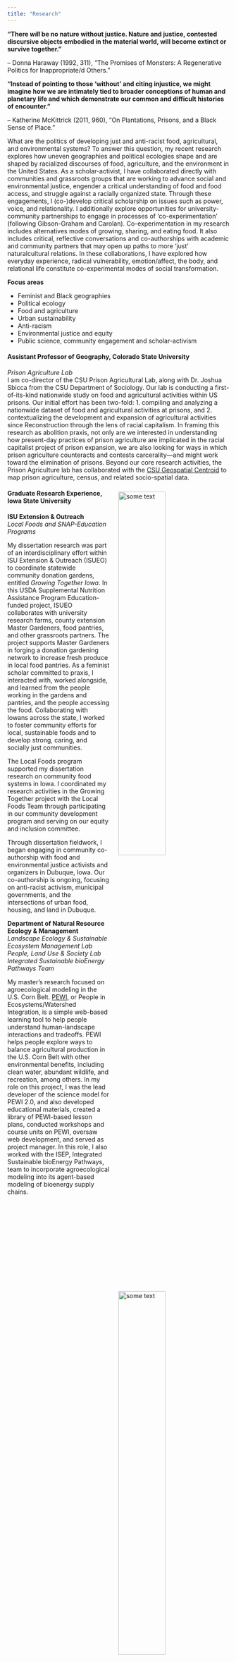 ```yaml
---
title: "Research"
---
```

**"There *will* be no nature without justice. Nature and justice, contested discursive objects embodied in the material world, will become extinct or survive together."**  

– Donna Haraway (1992, 311), "The Promises of Monsters: A Regenerative Politics for Inappropriate/d Others."

**"Instead of pointing to those 'without' and citing injustice, we might imagine how we are intimately tied to broader conceptions of human and planetary life and which demonstrate our common and difficult histories of encounter."**  

– Katherine McKittrick (2011, 960), "On Plantations, Prisons, and a Black Sense of Place."

What are the politics of developing just and anti-racist food, agricultural, and environmental systems? To answer this question, my recent research explores how uneven geographies and political ecologies shape and are shaped by racialized discourses of food, agriculture, and the environment in the United States. As a scholar-activist, I have collaborated directly with communities and grassroots groups that are working to advance social and environmental justice, engender a critical understanding of food and food access, and struggle against a racially organized state. Through these engagements, I (co-)develop critical scholarship on issues such as power, voice, and relationality. I additionally explore opportunities for university-community partnerships to engage in processes of ‘co-experimentation’ (following Gibson-Graham and Carolan). Co-experimentation in my research includes alternatives modes of growing, sharing, and eating food. It also includes critical, reflective conversations and co-authorships with academic and community partners that may open up paths to more ‘just’ naturalcultural relations. In these collaborations, I have explored how everyday experience, radical vulnerability, emotion/affect, the body, and relational life constitute co-experimental modes of social transformation.

**Focus areas**

- Feminist and Black geographies
- Political ecology
- Food and agriculture
- Urban sustainability
- Anti-racism
- Environmental justice and equity
- Public science, community engagement and scholar-activism

#### Assistant Professor of Geography, Colorado State University  
*Prison Agriculture Lab*   
I am co-director of the CSU Prison Agricultural Lab, along with Dr. Joshua Sbicca from the CSU Department of Sociology. Our lab is conducting a first-of-its-kind nationwide study on food and agricultural activities within US prisons. Our initial effort has been two-fold: 1. compiling and analyzing a nationwide dataset of food and agricultural activities at prisons, and 2. contextualizing the development and expansion of agricultural activities since Reconstruction through the lens of racial capitalism. In framing this research as abolition praxis, not only are we interested in understanding how present-day practices of prison agriculture are implicated in the racial capitalist project of prison expansion, we are also looking for ways in which prison agriculture counteracts and contests carcerality---and might work toward the elimination of prisons. Beyond our core research activities, the Prison Agriculture lab has collaborated with the [CSU Geospatial Centroid](https://gis.colostate.edu/) to map prison agriculture, census, and related socio-spatial data.

<img src="demogarden-009.JPG" alt="some text" style="float:right" hspace="20" vspace="10"
height="46%" width="46%"><img src="rockrapids-harvest.jpg" alt="some text" style="float:right" hspace="20" vspace="10"
height="46%" width="46%"><img src="IALEpresentation_pewiscreenshot.png" alt="some text" style="float:right" hspace="20" vspace="10"
height="46%" width="46%">

#### Graduate Research Experience, Iowa State University 
**ISU Extension & Outreach**  
*Local Foods and SNAP-Education Programs*

My dissertation research was part of an interdisciplinary effort within ISU Extension & Outreach (ISUEO) to coordinate statewide community donation gardens, entitled *Growing Together Iowa*. In this USDA Supplemental Nutrition Assistance Program Education-funded project, ISUEO collaborates with university research farms, county extension Master Gardeners, food pantries, and other grassroots partners. The project supports Master Gardeners in forging a donation gardening network to increase fresh produce in local food pantries. As a feminist scholar committed to praxis, I interacted with, worked alongside, and learned from the people working in the gardens and pantries, and the people accessing the food. Collaborating with Iowans across the state, I worked to foster community efforts for local, sustainable foods and to develop strong, caring, and socially just communities.

The Local Foods program supported my dissertation research on community food systems in Iowa. I coordinated my research activities in the Growing Together project with the Local Foods Team through participating in our community development program and serving on our equity and inclusion committee.

Through dissertation fieldwork, I began engaging in community co-authorship with food and environmental justice activists and organizers in Dubuque, Iowa. Our co-authorship is ongoing, focusing on anti-racist activism, municipal governments, and the intersections of urban food, housing, and land in Dubuque.

**Department of Natural Resource Ecology & Management**  
*Landscape Ecology & Sustainable Ecosystem Management Lab*  
*People, Land Use & Society Lab*  
*Integrated Sustainable bioEnergy Pathways Team*  

My master’s research focused on agroecological modeling in the U.S. Corn Belt. [PEWI](https://www.nrem.iastate.edu/pewi/), or People in Ecosystems/Watershed Integration, is a simple web-based learning tool to help people understand human-landscape interactions and tradeoffs. PEWI helps people explore ways to balance agricultural production in the U.S. Corn Belt with other environmental benefits, including clean water, abundant wildlife, and recreation, among others. In my role on this project, I was the lead developer of the science model for PEWI 2.0, and also developed educational materials, created a library of PEWI-based lesson plans, conducted workshops and course units on PEWI, oversaw web development, and served as project manager. In this role, I also worked with the ISEP, Integrated Sustainable bioEnergy Pathways, team to incorporate agroecological modeling into its agent-based modeling of bioenergy supply chains.